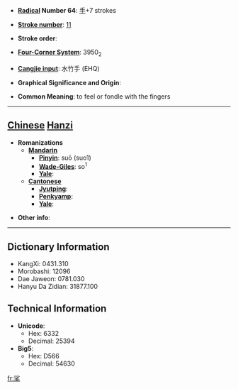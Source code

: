 * '''[[Wiktionary:Chinese radical index| Radical]] Number 64''': [[Wiktionary:Chinese radical index 手|手]]+7 strokes

* '''[[Wiktionary:Chinese total strokes index|Stroke number]]''': [[Wiktionary:Chinese total strokes index 11|11]]

* '''Stroke order''': 

* '''[[Wiktionary:Chinese four corner index|Four-Corner System]]''': 3950<sub>2</sub>

* '''[[Wiktionary:Chinese Cangjie index|Cangjie input]]''': 水竹手 (EHQ)

* '''Graphical Significance and Origin''': 

* '''Common Meaning''': to feel or fondle with the fingers

----

== [[Chinese]] [[Hanzi]] ==

* '''Romanizations'''
** '''[[Mandarin]]'''
*** '''[[Pinyin]]''': suō (suo1)
*** '''[[Wade-Giles]]''': so<sup>1</sup>
*** '''[[Yale]]''': 
** '''[[Cantonese]]'''
*** '''[[Jyutping]]''':
*** '''[[Penkyamp]]''': 
*** '''[[Yale]]''': 

* '''Other info''': 

----

== Dictionary Information ==

* KangXi: 0431.310
* Morobashi: 12096
* Dae Jaweon: 0781.030
* Hanyu Da Zidian: 31877.100

== Technical Information ==

* '''Unicode''':
** Hex: 6332
** Decimal: 25394
* '''Big5''':
** Hex: D566
** Decimal: 54630

[[fr:挲]]